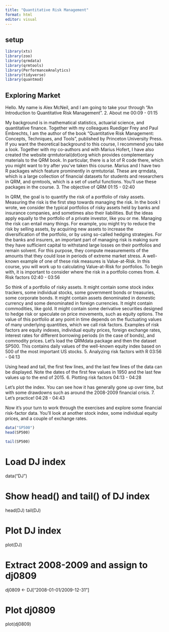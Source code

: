 ```yaml
---
title: "Quantitative Risk Management"
format: html
editor: visual
---
```


## setup
```r
library(xts)
library(zoo)
library(qrmdata)
library(qrmtools)
library(PerformanceAnalytics)
library(tidyverse)
library(quantmod)
```


## Exploring Market
Hello. My name is Alex McNeil, and I am going to take your through "An Introduction to Quantitative Risk Management".
2. About me
00:09 - 01:15

My background is in mathematical statistics, actuarial science, and quantitative finance. Together with my colleagues Ruediger Frey and Paul Embrechts, I am the author of the book "Quantitative Risk Management: Concepts, Techniques, and Tools", published by Princeton University Press. If you want the theoretical background to this course, I recommend you take a look. Together with my co-authors and with Marius Hofert, I have also created the website qrmtutorial(dot)org which provides complementary materials to the QRM book. In particular, there is a lot of R code there, which you might want to try after you've taken this course. Marius and I have two R packages which feature prominently in qrmtutorial. These are qrmdata, which is a large collection of financial datasets for students and researchers in QRM, and qrmtools, which is a set of useful functions. You'll use these packages in the course.
3. The objective of QRM
01:15 - 02:40

In QRM, the goal is to quantify the risk of a portfolio of risky assets. Measuring the risk is the first step towards managing the risk. In the book I wrote, we consider the typical portfolios of risky assets held by banks and insurance companies, and sometimes also their liabilities. But the ideas apply equally to the portfolio of a private investor, like you or me. Managing the risk can entail many things. For example, you might try to reduce the risk by selling assets, by acquiring new assets to increase the diversification of the portfolio, or by using so-called hedging strategies. For the banks and insurers, an important part of managing risk is making sure they have sufficient capital to withstand large losses on their portfolios and remain solvent. For this purpose, they compute measurements of the amounts that they could lose in periods of extreme market stress. A well-known example of one of these risk measures is Value-at-Risk. In this course, you will work up to calculating Value-at-Risk for portfolios. To begin with, it is important to consider where the risk in a portfolio comes from.
4. Risk factors
02:40 - 03:56

So think of a portfolio of risky assets. It might contain some stock index trackers, some individual stocks, some government bonds or treasuries, some corporate bonds. It might contain assets denominated in domestic currency and some denominated in foreign currencies. It might contain commodities, like gold. It might contain some derivative securities designed to hedge risk or speculate on price movements, such as equity options. The value of this portfolio at any point in time depends on the fluctuating values of many underlying quantities, which we call risk factors. Examples of risk factors are equity indexes, individual equity prices, foreign exchange rates, interest rates for different borrowing periods (in the case of bonds), and commodity prices. Let's load the QRMdata package and then the dataset SP500. This contains daily values of the well-known equity index based on 500 of the most important US stocks.
5. Analyzing risk factors with R
03:56 - 04:13

Using head and tail, the first few lines, and the last few lines of the data can be displayed. Note the dates of the first few values in 1950 and the last few values up to the end of 2015.
6. Plotting risk factors
04:13 - 04:28

Let's plot the index. You can see how it has generally gone up over time, but with some drawdowns such as around the 2008-2009 financial crisis.
7. Let's practice!
04:28 - 04:43

Now it's your turn to work through the exercises and explore some financial risk-factor data. You'll look at another stock index, some individual equity prices, and a couple of exchange rates.

```r
data("SP500")
head(SP500)
```

```r
tail(SP500)
```

# Load DJ index
data("DJ")

# Show head() and tail() of DJ index
head(DJ)
tail(DJ)

# Plot DJ index
plot(DJ)

# Extract 2008-2009 and assign to dj0809
dj0809 <- DJ["2008-01-01/2009-12-31"]

# Plot dj0809
plot(dj0809)

